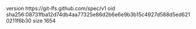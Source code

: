 version https://git-lfs.github.com/spec/v1
oid sha256:08731fba12d74db4aa77325e86d2b6e6e9b3b15c4927d588d5ed6210211f6b30
size 1654
